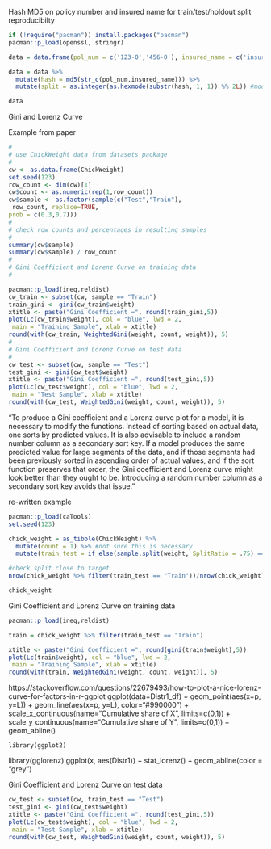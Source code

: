 Hash MD5 on policy number and insured name for train/test/holdout split reproducibilty 
```r
if (!require("pacman")) install.packages("pacman")
pacman::p_load(openssl, stringr)

data = data.frame(pol_num = c('123-0','456-0'), insured_name = c('insured_1','insured_2'))

data = data %>% 
  mutate(hash = md5(str_c(pol_num,insured_name))) %>% 
  mutate(split = as.integer(as.hexmode(substr(hash, 1, 1)) %% 2L)) #modify 2L for different splits. what if not equal?

data
```

Gini and Lorenz Curve

Example from paper
```r
#
# use ChickWeight data from datasets package
#
cw <- as.data.frame(ChickWeight)
set.seed(123)
row_count <- dim(cw)[1]
cw$count <- as.numeric(rep(1,row_count))
cw$sample <- as.factor(sample(c("Test","Train"),
 row_count, replace=TRUE,
prob = c(0.3,0.7)))
#
# check row counts and percentages in resulting samples
#
summary(cw$sample)
summary(cw$sample) / row_count
#
# Gini Coefficient and Lorenz Curve on training data
#

pacman::p_load(ineq,reldist)
cw_train <- subset(cw, sample == "Train")
train_gini <- gini(cw_train$weight)
xtitle <- paste("Gini Coefficient =", round(train_gini,5))
plot(Lc(cw_train$weight), col = "blue", lwd = 2,
 main = "Training Sample", xlab = xtitle)
round(with(cw_train, WeightedGini(weight, count, weight)), 5)
#
# Gini Coefficient and Lorenz Curve on test data
#
cw_test <- subset(cw, sample == "Test")
test_gini <- gini(cw_test$weight)
xtitle <- paste("Gini Coefficient =", round(test_gini,5))
plot(Lc(cw_test$weight), col = "blue", lwd = 2,
 main = "Test Sample", xlab = xtitle)
round(with(cw_test, WeightedGini(weight, count, weight)), 5)
```
"To produce a Gini coefficient and a Lorenz curve plot for a model, it is necessary to modify the functions. Instead
of sorting based on actual data, one sorts by predicted values. It is also advisable to include a random number
column as a secondary sort key. If a model produces the same predicted value for large segments of the data, and
if those segments had been previously sorted in ascending order of actual values, and if the sort function preserves
that order, the Gini coefficient and Lorenz curve might look better than they ought to be. Introducing a random
number column as a secondary sort key avoids that issue."


re-written example

```r
pacman::p_load(caTools)
set.seed(123) 

chick_weight = as_tibble(ChickWeight) %>% 
  mutate(count = 1) %>% #not sure this is necessary
  mutate(train_test = if_else(sample.split(weight, SplitRatio = .75) == T,"Train","Test")) #replace sample column above

#check split close to target
nrow(chick_weight %>% filter(train_test == "Train"))/nrow(chick_weight) 

chick_weight
```
Gini Coefficient and Lorenz Curve on training data
```r
pacman::p_load(ineq,reldist)

train = chick_weight %>% filter(train_test == "Train")

xtitle <- paste("Gini Coefficient =", round(gini(train$weight),5))
plot(Lc(train$weight), col = "blue", lwd = 2,
 main = "Training Sample", xlab = xtitle)
round(with(train, WeightedGini(weight, count, weight)), 5)
```
https://stackoverflow.com/questions/22679493/how-to-plot-a-nice-lorenz-curve-for-factors-in-r-ggplot
 ggplot(data=Distr1_df) +
    geom_point(aes(x=p, y=L)) +
    geom_line(aes(x=p, y=L), color="#990000") +
    scale_x_continuous(name="Cumulative share of X", limits=c(0,1)) + 
    scale_y_continuous(name="Cumulative share of Y", limits=c(0,1)) +
    geom_abline()
    
    library(ggplot2)
library(gglorenz)
    ggplot(x, aes(Distr1)) + 
  stat_lorenz() + 
  geom_abline(color = "grey")

Gini Coefficient and Lorenz Curve on test data
```r
cw_test <- subset(cw, train_test == "Test")
test_gini <- gini(cw_test$weight)
xtitle <- paste("Gini Coefficient =", round(test_gini,5))
plot(Lc(cw_test$weight), col = "blue", lwd = 2,
 main = "Test Sample", xlab = xtitle)
round(with(cw_test, WeightedGini(weight, count, weight)), 5)
```


